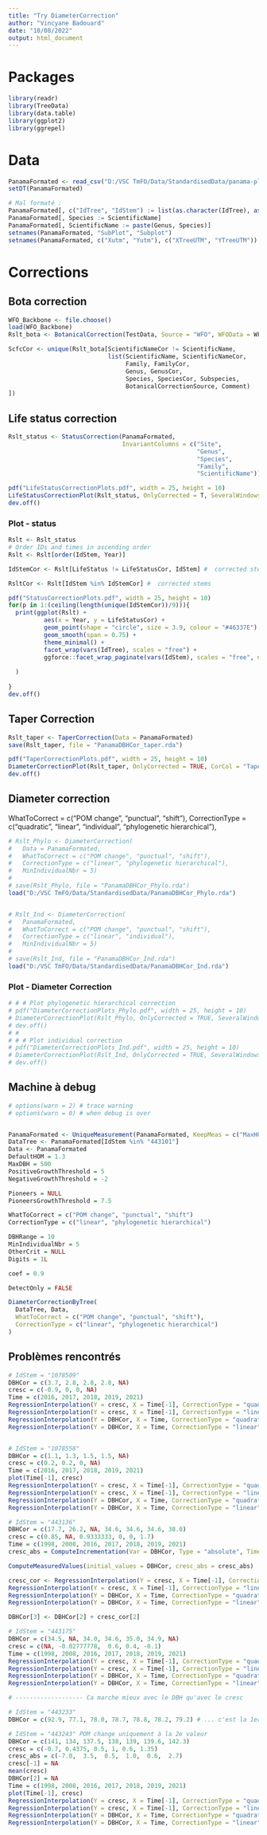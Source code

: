 ```yaml
---
title: "Try DiameterCorrection"
author: "Vincyane Badouard"
date: "10/08/2022"
output: html_document
---
```


# Packages
```r
library(readr)
library(TreeData)
library(data.table)
library(ggplot2)
library(ggrepel)
```
# Data
```r
PanamaFormated <- read_csv("D:/VSC TmFO/Data/StandardisedData/panama-plots_formated.csv")
setDT(PanamaFormated)

# Mal formaté :
PanamaFormated[, c("IdTree", "IdStem") := list(as.character(IdTree), as.character(IdStem))]
PanamaFormated[, Species := ScientificName]
PanamaFormated[, ScientificName := paste(Genus, Species)]
setnames(PanamaFormated, "SubPlot", "Subplot")
setnames(PanamaFormated, c("Xutm", "Yutm"), c("XTreeUTM", "YTreeUTM"))

```

# Corrections

## Bota correction
```r
WFO_Backbone <- file.choose()
load(WFO_Backbone)
Rslt_bota <- BotanicalCorrection(TestData, Source = "WFO", WFOData = WFO_Backbone)

ScfcCor <- unique(Rslt_bota[ScientificNameCor != ScientificName,
                            list(ScientificName, ScientificNameCor,
                                 Family, FamilyCor,
                                 Genus, GenusCor,
                                 Species, SpeciesCor, Subspecies,
                                 BotanicalCorrectionSource, Comment)
])
```

## Life status correction
```r
Rslt_status <- StatusCorrection(PanamaFormated,
                                InvariantColumns = c("Site",
                                                     "Genus",
                                                     "Species",
                                                     "Family",
                                                     "ScientificName"))

pdf("LifeStatusCorrectionPlots.pdf", width = 25, height = 10)
LifeStatusCorrectionPlot(Rslt_status, OnlyCorrected = T, SeveralWindows = F)
dev.off()
```

### Plot - status 
```r
Rslt <- Rslt_status
# Order IDs and times in ascending order 
Rslt <- Rslt[order(IdStem, Year)]

IdStemCor <- Rslt[LifeStatus != LifeStatusCor, IdStem] #  corrected stems

RsltCor <- Rslt[IdStem %in% IdStemCor] #  corrected stems

pdf("StatusCorrectionPlots.pdf", width = 25, height = 10)
for(p in 1:(ceiling(length(unique(IdStemCor))/9))){ 
  print(ggplot(Rslt) +
          aes(x = Year, y = LifeStatusCor) +
          geom_point(shape = "circle", size = 3.9, colour = "#46337E") +
          geom_smooth(span = 0.75) +
          theme_minimal() +
          facet_wrap(vars(IdTree), scales = "free") +
          ggforce::facet_wrap_paginate(vars(IdStem), scales = "free", ncol = 3, nrow = 3, page = p) 
        
  )
  
}
dev.off()

```

## Taper Correction
```r
Rslt_taper <- TaperCorrection(Data = PanamaFormated)
save(Rslt_taper, file = "PanamaDBHCor_taper.rda")

pdf("TaperCorrectionPlots.pdf", width = 25, height = 10)
DiameterCorrectionPlot(Rslt_taper, OnlyCorrected = TRUE, CorCol = "TaperCorDBH", SeveralWindows = F)
dev.off()
```


## Diameter correction
WhatToCorrect = c("POM change", "punctual", "shift"),
CorrectionType = c("quadratic", "linear", "individual", "phylogenetic hierarchical"),

```r
# Rslt_Phylo <- DiameterCorrection(
#   Data = PanamaFormated,
#   WhatToCorrect = c("POM change", "punctual", "shift"),
#   CorrectionType = c("linear", "phylogenetic hierarchical"),
#   MinIndividualNbr = 5)
# 
# save(Rslt_Phylo, file = "PanamaDBHCor_Phylo.rda")
load("D:/VSC TmFO/Data/StandardisedData/PanamaDBHCor_Phylo.rda")


# Rslt_Ind <- DiameterCorrection(
#   PanamaFormated,
#   WhatToCorrect = c("POM change", "punctual", "shift"),
#   CorrectionType = c("linear", "individual"),
#   MinIndividualNbr = 5)
# 
# save(Rslt_Ind, file = "PanamaDBHCor_Ind.rda")
load("D:/VSC TmFO/Data/StandardisedData/PanamaDBHCor_Ind.rda")

```

### Plot - Diameter Correction
```r
# # # Plot phylogenetic hierarchical correction
# pdf("DiameterCorrectionPlots_Phylo.pdf", width = 25, height = 10)
# DiameterCorrectionPlot(Rslt_Phylo, OnlyCorrected = TRUE, SeveralWindows = F)
# dev.off()
# # 
# # # Plot individual correction
# pdf("DiameterCorrectionPlots_Ind.pdf", width = 25, height = 10)
# DiameterCorrectionPlot(Rslt_Ind, OnlyCorrected = TRUE, SeveralWindows = F)
# dev.off()

```

## Machine à debug
```r
# options(warn = 2) # trace warning
# options(warn = 0) # when debug is over


PanamaFormated <- UniqueMeasurement(PanamaFormated, KeepMeas = c("MaxHOM", "MaxDate"), ID = "IdStem")
DataTree <- PanamaFormated[IdStem %in% "443101"]
Data <- PanamaFormated
DefaultHOM = 1.3
MaxDBH = 500
PositiveGrowthThreshold = 5
NegativeGrowthThreshold = -2

Pioneers = NULL
PioneersGrowthThreshold = 7.5

WhatToCorrect = c("POM change", "punctual", "shift")
CorrectionType = c("linear", "phylogenetic hierarchical")

DBHRange = 10
MinIndividualNbr = 5
OtherCrit = NULL
Digits = 1L

coef = 0.9

DetectOnly = FALSE

DiameterCorrectionByTree(
  DataTree, Data,
  WhatToCorrect = c("POM change", "punctual", "shift"),
  CorrectionType = c("linear", "phylogenetic hierarchical")
)

```

## Problèmes rencontrés
```r
# IdStem = "1078509"
DBHCor = c(3.7, 2.8, 2.8, 2.8, NA)
cresc = c(-0.9, 0, 0, NA)
Time = c(2016, 2017, 2018, 2019, 2021)
RegressionInterpolation(Y = cresc, X = Time[-1], CorrectionType = "quadratic") # cresc_Corr
RegressionInterpolation(Y = cresc, X = Time[-1], CorrectionType = "linear") # cresc_Corr
RegressionInterpolation(Y = DBHCor, X = Time, CorrectionType = "quadratic") # cresc_Corr
RegressionInterpolation(Y = DBHCor, X = Time, CorrectionType = "linear") # cresc_Corr


# IdStem = "1078558"
DBHCor = c(1.1, 1.3, 1.5, 1.5, NA)
cresc = c(0.2, 0.2, 0, NA)
Time = c(2016, 2017, 2018, 2019, 2021)
plot(Time[-1], cresc)
RegressionInterpolation(Y = cresc, X = Time[-1], CorrectionType = "quadratic") # cresc_Corr
RegressionInterpolation(Y = cresc, X = Time[-1], CorrectionType = "linear") # cresc_Corr
RegressionInterpolation(Y = DBHCor, X = Time, CorrectionType = "quadratic") # cresc_Corr
RegressionInterpolation(Y = DBHCor, X = Time, CorrectionType = "linear") # cresc_Corr

# IdStem = "443136"
DBHCor = c(17.7, 26.2, NA, 34.6, 34.6, 34.6, 38.0)
cresc = c(0.85, NA, 0.9333333, 0, 0, 1.7)
Time = c(1998, 2008, 2016, 2017, 2018, 2019, 2021)
cresc_abs = ComputeIncrementation(Var = DBHCor, Type = "absolute", Time = Time)

ComputeMeasuredValues(initial_values = DBHCor, cresc_abs = cresc_abs)

cresc_cor <- RegressionInterpolation(Y = cresc, X = Time[-1], CorrectionType = "quadratic") # cresc_Corr
RegressionInterpolation(Y = cresc, X = Time[-1], CorrectionType = "linear") # cresc_Corr
RegressionInterpolation(Y = DBHCor, X = Time, CorrectionType = "quadratic") # cresc_Corr
RegressionInterpolation(Y = DBHCor, X = Time, CorrectionType = "linear") # cresc_Corr

DBHCor[3] <- DBHCor[2] + cresc_cor[2]

# IdStem = "443175"
DBHCor = c(34.5, NA, 34.0, 34.6, 35.0, 34.9, NA)
cresc = c(NA, -0.02777778,  0.6, 0.4, -0.1)
Time = c(1998, 2008, 2016, 2017, 2018, 2019, 2021)
RegressionInterpolation(Y = cresc, X = Time[-1], CorrectionType = "quadratic") # cresc_Corr
RegressionInterpolation(Y = cresc, X = Time[-1], CorrectionType = "linear") # cresc_Corr
RegressionInterpolation(Y = DBHCor, X = Time, CorrectionType = "quadratic") # cresc_Corr
RegressionInterpolation(Y = DBHCor, X = Time, CorrectionType = "linear") # cresc_Corr

# ------------------- Ca marche mieux avec le DBH qu'avec le cresc

# IdStem = "443233"
DBHCor = c(92.9, 77.1, 78.0, 78.7, 78.8, 78.2, 79.2) # ... c'est la 1ere valeur qui semble fausse, mais l'algorithme la considère toujours comme de référence (HOM à 1.3 partout)

# IdStem = "443243" POM change uniquement à la 2e valeur
DBHCor = c(141, 134, 137.5, 138, 139, 139.6, 142.3)
cresc = c(-0.7, 0.4375, 0.5, 1, 0.6, 1.35)
cresc_abs = c(-7.0,  3.5,  0.5,  1.0,  0.6,  2.7)
cresc[-1] = NA
mean(cresc)
DBHCor[2] = NA
Time = c(1998, 2008, 2016, 2017, 2018, 2019, 2021)
plot(Time[-1], cresc)
RegressionInterpolation(Y = cresc, X = Time[-1], CorrectionType = "quadratic") # cresc_Corr là le quadratic est mieux
RegressionInterpolation(Y = cresc, X = Time[-1], CorrectionType = "linear") # cresc_Corr
RegressionInterpolation(Y = DBHCor, X = Time, CorrectionType = "quadratic") # cresc_Corr
RegressionInterpolation(Y = DBHCor, X = Time, CorrectionType = "linear") # cresc_Corr

```

